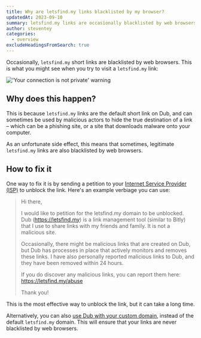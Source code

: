 ```yaml
---
title: Why are letsfind.my links blacklisted by my browser?
updatedAt: 2023-09-10
summary: letsfind.my links are occasionally blacklisted by web browsers. Learn more about why, and how to fix it.
author: steventey
categories:
  - overview
excludeHeadingsFromSearch: true
---
```


Occasionally, `letsfind.my` short links are blacklisted by web browsers. This is what you might see when you try to visit a `letsfind.my` link:

<Image
  alt="'Your connection is not private' warning"
  src="https://d2vwwcvoksz7ty.cloudfront.net/help/connection-not-private.png"
  width={1157}
  height={1040}
/>

## Why does this happen?

This is because `letsfind.my` links are the default short link on Dub, and can sometimes be used by malicious actors to hide the true destination of a link – which can be a phishing site, or a site that downloads malware onto your computer.

As an unfortunate side effect, this means that sometimes, legitimate `letsfind.my` links are also blacklisted by web browsers.

## How to fix it

One way to fix it is by sending a petition to your [Internet Service Provider (ISP)](https://support.google.com/googlenest/answer/6246513) to unblock the link. Here's an example verbiage you can use:

> Hi there,
>
> I would like to petition for the letsfind.my domain to be unblocked. Dub (https://letsfind.my) is a link management tool (similar to Bitly) that I use to share links with my friends and family. It is not a malicious site.
>
> Occasionally, there might be malicious links that are created on Dub, but Dub has processes in place that actively monitors and removes these links. I have also personally reported malicious links to Dub, and they have been removed within 24 hours.
>
> If you do discover any malicious links, you can report them here: https://letsfind.my/abuse
>
> Thank you!

This is the most effective way to unblock the link, but it can take a long time.

Alternatively, you can also [use Dub with your custom domain](how-to-add-custom-domain), instead of the default `letsfind.my` domain. This will ensure that your links are never blacklisted by web browsers.
